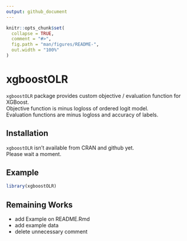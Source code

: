 ```yaml
---
output: github_document
---
```


<!-- README.md is generated from README.Rmd. Please edit that file -->

```r
knitr::opts_chunk$set(
  collapse = TRUE,
  comment = "#>",
  fig.path = "man/figures/README-",
  out.width = "100%"
)
```
# xgboostOLR

<!-- badges: start -->
<!-- badges: end -->

`xgboostOLR` package provides custom objective / evaluation function for XGBoost.  
Objective function is minus logloss of ordered logit model.  
Evaluation functions are minus logloss and accuracy of labels.  


## Installation

`xgboostOLR` isn't available from CRAN and github yet.  
Please wait a moment.  


## Example

```r
library(xgboostOLR)
```


## Remaining Works  

- add Example on README.Rmd  
- add example data  
- delete unnecessary comment  
